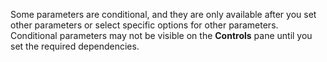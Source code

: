 Some parameters are conditional, and they are only available after you set other parameters or select specific options for other parameters.
Conditional parameters may not be visible on the **Controls** pane until you set the required dependencies.